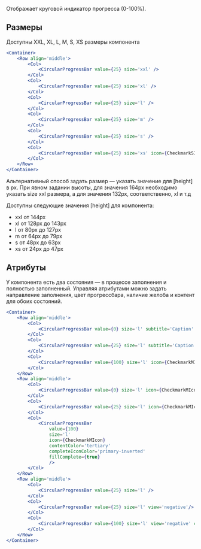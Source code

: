 Отображает круговой индикатор прогресса (0-100%).

## Размеры

Доступны XXL, XL, L, M, S, XS размеры компонента

```jsx live
<Container>
    <Row align='middle'>
        <Col>
            <CircularProgressBar value={25} size='xxl' />
        </Col>
        <Col>
            <CircularProgressBar value={25} size='xl' />
        </Col>
        <Col>
            <CircularProgressBar value={25} size='l' />
        </Col>
        <Col>
            <CircularProgressBar value={25} size='m' />
        </Col>
        <Col>
            <CircularProgressBar value={25} size='s' />
        </Col>
        <Col>
            <CircularProgressBar value={25} size='xs' icon={CheckmarkSIcon} contentColor='tertiary'/>
        </Col>
    </Row>
</Container>
```
Альтернативный способ задать размер — указать значение для [height] в px. При явном задании высоты, для значения 164px необходимо указать size xxl размера, а для значения 132px, соответственно, xl и т.д

Доступны следующие значения [height] для компонента:
* xxl от 144px
* xl  от 128px до 143px
* l   от 80px до 127px
* m   от 64px до 79px
* s   от 48px до 63px
* xs  от 24px до 47px  


## Атрибуты

У компонента есть два состояния — в процессе заполнения и полностью заполненный. 
Управляя атрибутами можно задать направление заполнения, цвет прогрессбара, наличие желоба и контент для обоих состояний.

```jsx live
<Container>
    <Row align='middle'>
        <Col>
            <CircularProgressBar value={0} size='l' subtitle='Caption' />
        </Col>
        <Col>
            <CircularProgressBar value={25} size='l' subtitle='Caption'/>
        </Col>
        <Col>
            <CircularProgressBar value={100} size='l' icon={CheckmarkMIcon} contentColor='tertiary' completeIconColor='positive'/>
        </Col>
    </Row>
    <Row align='middle'>
        <Col>
            <CircularProgressBar value={0} size='l' icon={CheckmarkMIcon} contentColor='tertiary' stroke={false}/>
        </Col>
        <Col>
            <CircularProgressBar value={25} size='l' icon={CheckmarkMIcon} contentColor='tertiary' stroke={false} />
        </Col>
        <Col>
            <CircularProgressBar 
                value={100} 
                size='l' 
                icon={CheckmarkMIcon} 
                contentColor='tertiary'
                completeIconColor='primary-inverted'
                fillComplete={true}
                />
        </Col>
    </Row>
    <Row align='middle'>
        <Col>
            <CircularProgressBar value={25} size='l' />
        </Col>
        <Col>
            <CircularProgressBar value={25} size='l' view='negative'/>
        </Col>
        <Col>
            <CircularProgressBar value={100} size='l' view='negative' completeTextColor='negative'/>
        </Col>
    </Row>
</Container>
```